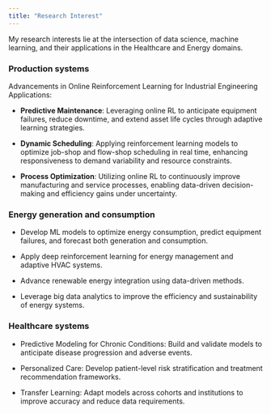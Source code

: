 ```yaml
---
title: "Research Interest"
---
```


My research interests lie at the intersection of data science, machine learning, and their applications in the Healthcare and Energy domains.

::: {.panel-tabset .nav-pills}

### Production systems

Advancements in Online Reinforcement Learning for Industrial Engineering Applications:

- **Predictive Maintenance**: Leveraging online RL to anticipate equipment failures, reduce downtime, and extend asset life cycles through adaptive learning strategies.

- **Dynamic Scheduling**: Applying reinforcement learning models to optimize job-shop and flow-shop scheduling in real time, enhancing responsiveness to demand variability and resource constraints.

- **Process Optimization**: Utilizing online RL to continuously improve manufacturing and service processes, enabling data-driven decision-making and efficiency gains under uncertainty.

### Energy generation and consumption

-   Develop ML models to optimize energy consumption, predict equipment failures, and forecast both generation and consumption.

-   Apply deep reinforcement learning for energy management and adaptive HVAC systems.

-   Advance renewable energy integration using data-driven methods.

-   Leverage big data analytics to improve the efficiency and sustainability of energy systems.

### Healthcare systems

-   Predictive Modeling for Chronic Conditions: Build and validate models to anticipate disease progression and adverse events.

-   Personalized Care: Develop patient-level risk stratification and treatment recommendation frameworks.

-   Transfer Learning: Adapt models across cohorts and institutions to improve accuracy and reduce data requirements.
:::
